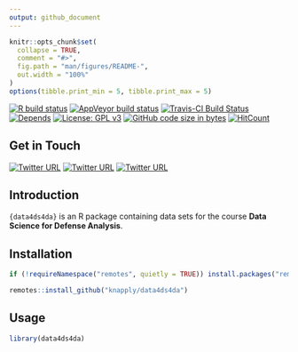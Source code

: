 ```yaml
---
output: github_document
---
```


<!-- README.md is generated from README.Rmd. Please edit that file -->

```r
knitr::opts_chunk$set(
  collapse = TRUE,
  comment = "#>",
  fig.path = "man/figures/README-",
  out.width = "100%"
)
options(tibble.print_min = 5, tibble.print_max = 5)
```


<!-- badges: start -->
[![R build status](https://github.com/knapply/data4ds4da/workflows/R-CMD-check/badge.svg)](https://github.com/knapply/data4ds4da/actions?workflow=R-CMD-check)
[![AppVeyor build status](https://ci.appveyor.com/api/projects/status/github/knapply/data4ds4da?branch=master&svg=true)](https://ci.appveyor.com/project/knapply/data4ds4da)
[![Travis-CI Build Status](https://travis-ci.org/knapply/tweetio.svg?branch=master)](https://travis-ci.org/knapply/data4ds4da)
[![Depends](https://img.shields.io/badge/Depends-GNU_R>=3.2-blue.svg)](https://www.r-project.org/)
[![License: GPL v3](https://img.shields.io/badge/License-GPLv3-blue.svg)](https://www.gnu.org/licenses/gpl-3.0)
[![GitHub code size in bytes](https://img.shields.io/github/languages/code-size/knapply/data4ds4da.svg)](https://github.com/knapply/data4ds4da)
[![HitCount](http://hits.dwyl.io/knapply/data4ds4da.svg)](http://hits.dwyl.io/knapply/data4ds4da)
<!-- badges: end -->



## Get in Touch

[![Twitter URL](https://img.shields.io/twitter/url/https/twitter.com/fold_left.svg?style=social&label=Follow%20%40ds4da)](https://twitter.com/ds4da)
[![Twitter URL](https://img.shields.io/twitter/url/https/twitter.com/fold_left.svg?style=social&label=Follow%20%40knapply_)](https://twitter.com/knapply_)
[![Twitter URL](https://img.shields.io/twitter/url/https/twitter.com/fold_left.svg?style=social&label=Follow%20%40cjcallag)](https://twitter.com/cjcallag)


## Introduction

`{data4ds4da}` is an R package containing data sets for the course __Data Science for Defense Analysis__.

## Installation

```r
if (!requireNamespace("remotes", quietly = TRUE)) install.packages("remotes")

remotes::install_github("knapply/data4ds4da")
```

## Usage

```r
library(data4ds4da)
```


